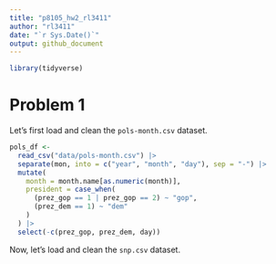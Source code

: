 ```yaml
---
title: "p8105_hw2_rl3411"
author: "rl3411"
date: "`r Sys.Date()`"
output: github_document
---
```


```r
library(tidyverse)
```

# Problem 1

Let's first load and clean the `pols-month.csv` dataset.
```r
pols_df <- 
  read_csv("data/pols-month.csv") |> 
  separate(mon, into = c("year", "month", "day"), sep = "-") |> 
  mutate(
    month = month.name[as.numeric(month)],
    president = case_when(
      (prez_gop == 1 | prez_gop == 2) ~ "gop",
      (prez_dem == 1) ~ "dem"
    ) 
  ) |> 
  select(-c(prez_gop, prez_dem, day))
```

Now, let's load and clean the `snp.csv` dataset.






